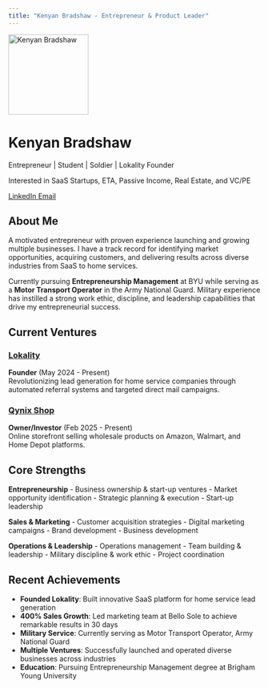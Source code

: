 ```yaml
---
title: "Kenyan Bradshaw - Entrepreneur & Product Leader"
---
```


::: {.hero-banner .text-center}

<img src="images/profile.jpg" alt="Kenyan Bradshaw" class="rounded-circle mb-3" width="160">

<h1>Kenyan Bradshaw</h1>
<p class="lead">Entrepreneur | Student | Soldier | Lokality Founder</p>
<p class="text-muted">Interested in SaaS Startups, ETA, Passive Income, Real Estate, and VC/PE</p>

<a href="https://www.linkedin.com/in/kenyan-bradshaw-3342a0171" class="btn btn-outline-primary btn-sm" target="_blank">
  <i class="fab fa-linkedin"></i> LinkedIn
</a>
<a href="mailto:kenyanjbradshaw@gmail.com" class="btn btn-outline-primary btn-sm">
  <i class="fas fa-envelope"></i> Email
</a>

:::

## About Me

A motivated entrepreneur with proven experience launching and growing multiple businesses. I have a track record for identifying market opportunities, acquiring customers, and delivering results across diverse industries from SaaS to home services.

Currently pursuing **Entrepreneurship Management** at BYU while serving as a **Motor Transport Operator** in the Army National Guard. Military experience has instilled a strong work ethic, discipline, and leadership capabilities that drive my entrepreneurial success.

## Current Ventures

::: {.grid}

::: {.g-col-12 .g-col-md-6 .card .m-2}
### [Lokality](projects/project-1.qmd)
**Founder** (May 2024 - Present)  
Revolutionizing lead generation for home service companies through automated referral systems and targeted direct mail campaigns.
:::

::: {.g-col-12 .g-col-md-6 .card .m-2}
### [Qynix Shop](projects/project-2.qmd)  
**Owner/Investor** (Feb 2025 - Present)  
Online storefront selling wholesale products on Amazon, Walmart, and Home Depot platforms.
:::

:::

## Core Strengths

::: {.grid}

::: {.g-col-12 .g-col-md-4}
**Entrepreneurship**
- Business ownership & start-up ventures
- Market opportunity identification
- Strategic planning & execution
- Start-up leadership
:::

::: {.g-col-12 .g-col-md-4}
**Sales & Marketing**
- Customer acquisition strategies
- Digital marketing campaigns
- Brand development
- Business development
:::

::: {.g-col-12 .g-col-md-4}
**Operations & Leadership**
- Operations management
- Team building & leadership
- Military discipline & work ethic
- Project coordination
:::

:::

## Recent Achievements

- **Founded Lokality**: Built innovative SaaS platform for home service lead generation
- **400% Sales Growth**: Led marketing team at Bello Sole to achieve remarkable results in 30 days
- **Military Service**: Currently serving as Motor Transport Operator, Army National Guard
- **Multiple Ventures**: Successfully launched and operated diverse businesses across industries
- **Education**: Pursuing Entrepreneurship Management degree at Brigham Young University

